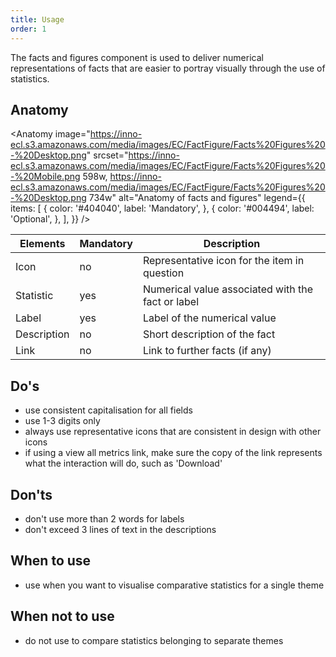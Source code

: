 ```yaml
---
title: Usage
order: 1
---
```



<Paragraph size="lead">
  The facts and figures component is used to deliver numerical representations
  of facts that are easier to portray visually through the use of statistics.
</Paragraph>

## Anatomy

<Anatomy
  image="https://inno-ecl.s3.amazonaws.com/media/images/EC/FactFigure/Facts%20Figures%20-%20Desktop.png"
  srcset="https://inno-ecl.s3.amazonaws.com/media/images/EC/FactFigure/Facts%20Figures%20-%20Mobile.png 598w, https://inno-ecl.s3.amazonaws.com/media/images/EC/FactFigure/Facts%20Figures%20-%20Desktop.png 734w"
  alt="Anatomy of facts and figures"
  legend={{
    items: [
      {
        color: '#404040',
        label: 'Mandatory',
      },
      {
        color: '#004494',
        label: 'Optional',
      },
    ],
  }}
/>

| Elements    | Mandatory | Description                                       |
| ----------- | --------- | ------------------------------------------------- |
| Icon        | no        | Representative icon for the item in question      |
| Statistic   | yes       | Numerical value associated with the fact or label |
| Label       | yes       | Label of the numerical value                      |
| Description | no        | Short description of the fact                     |
| Link        | no        | Link to further facts (if any)                    |

## Do's

- use consistent capitalisation for all fields
- use 1-3 digits only
- always use representative icons that are consistent in design with other icons
- if using a view all metrics link, make sure the copy of the link represents what the interaction will do, such as 'Download'

## Don'ts

- don't use more than 2 words for labels
- don't exceed 3 lines of text in the descriptions

## When to use

- use when you want to visualise comparative statistics for a single theme

## When not to use

- do not use to compare statistics belonging to separate themes
